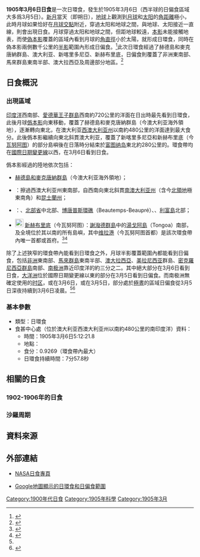 {{NoteTA
|G1=Toponym
}}
{{Infobox Solar eclipse
| Year        = 1905
| Month       = 3
| Day         = 6
| Type        = 日環食
| Image       = SE1905Mar06A.png
| Image size  = 200px
| Image intro = 1905年3月6日日環食路徑圖
  <!--   日食資料   -->
| Gamma       = -0.5768
| Mag         = 0.9269
| Saros       = 138
| Saros total = 70
| Saros seq   = 25
  <!--     食甚     -->
| Duration    = 7分57.8秒
| Location    = [[澳大利亚|澳大利亚]][[西澳大利亚州|西澳大利亚州]]以南約480公里的南[[印度洋|印度洋]]
| Coords      = {{coord|39|30.9|S|117|24.2|E}}
| Width       = 334.0公里
  <!--   開始時間   -->
| Partial     = 
| Start type  = 
| Centre      = 
| Greatest    = 5:12:21.8
  <!--     倒數     -->
| hour        = 05
| minute      = 12
| second      = 21
| Duration_s  = 
}}
'''1905年3月6日日食'''是一次日環食，發生於1905年3月6日（西半球的日偏食區域大多爲3月5日）。[[新月|新月]]當天（即朔日），[[地球|地球]]上觀測到[[月球|月球]]和[[太阳|太阳]]的[[角距離|角距離]]極小，此時月球如果恰好在[[月球交點|月球交點]]附近，穿過太阳和地球之間，與地球、太阳接近一直線，則會出現日食。月球穿過太阳和地球之間，但距地球較遠，[[本影|本影]]未能接觸地表，而使[[偽本影|偽本影]]覆蓋的區域內看到月球的[[角直徑|角直徑]]小於太陽，就形成日環食，同時在偽本影兩側數千公里的[[半影|半影]]範圍內形成日偏食。<ref name="astron">{{cite web|author=樊忠玉|title=日（月）食|url=http://www.astron.ac.cn/bencandy-51-1630-1.htm|publisher=中国天文科普网|accessdate=2016-04-06|archive-date=2014-09-17|archive-url=https://web.archive.org/web/20140917080048/http://www.astron.ac.cn/bencandy-51-1630-1.htm|dead-url=no}}</ref>此次日環食經過了赫德島和麥克唐納群島、澳大利亚、新喀里多尼亞、新赫布里底，日偏食則覆蓋了非洲東南部、馬來群島東南半部、澳大拉西亞及周邊部分地區。<ref name="NASAGIF">{{cite web|author=Fred Espenak|title=Annular Solar Eclipse of 1905 Mar 06|url=http://eclipse.gsfc.nasa.gov/SEplot/SEplot1901/SE1905Mar06A.GIF|publisher=NASA Eclipse Web Site|accessdate=2016-04-06|archive-date=2020-10-20|archive-url=https://web.archive.org/web/20201020151135/https://eclipse.gsfc.nasa.gov/SEplot/SEplot1901/SE1905Mar06A.GIF|dead-url=no}}{{en}}</ref>

== 日食概況 ==
=== 出現區域 ===
[[印度洋|印度洋]]西南部、[[愛德華王子群島|愛德華王子群島]]西南約720公里的洋面在日出時最先看到日環食，此後月球[[僞本影|僞本影]]向東移動，覆蓋了赫德島和麥克唐納群島（今澳大利亚海外領地），逐漸轉向東北，在澳大利亚[[西澳大利亚州|西澳大利亚州]]以南約480公里的洋面達到最大食分。此後僞本影繼續向東北斜貫澳大利亚，覆蓋了新喀里多尼亞和新赫布里底（今[[瓦努阿图|瓦努阿图]]）的部分島嶼後在日落時分結束於[[富图纳岛_(瓦努阿图)|富图纳岛]]東北約280公里的。環食帶均在[[國際日期變更線|國際日期變更線]]以西，在3月6日看到日食。

僞本影經過的陸地依次包括：
*[[赫德島和麥克唐納群島|赫德島和麥克唐納群島]]（今澳大利亚海外領地）；
*{{flag|AUS|1903}}：擦過西澳大利亚州東南部，自西南向東北斜貫[[南澳大利亚州|南澳大利亚州]]（含今[[北領地|北領地]]極東南角）和[[昆士蘭州|昆士蘭州]]；
*{{flag|NCL|1853}}：{{link-en|舍斯特菲耶爾德群島|Chesterfield Islands}}、[[北部省_(新喀里多尼亞)|北部省]]中北部、[[博唐普斯環礁|博唐普斯環礁]]（Beautemps-Beaupré）、{{link-en|烏韋阿島|Ouvéa Island}}、[[利富島|利富島]]北部；
*[[File:Flag_of_Franceville.svg|22px]] [[新赫布里底群島共管地|新赫布里底]]（今瓦努阿图）：[[謝潑德群島|謝潑德群島]]中的[[湯戈阿島|湯戈阿島]]（Tongoa）南部，及全境位於其以南的所有島嶼，其中[[维拉港|维拉港]]（今瓦努阿图首都）是該次環食帶內唯一首都或首府。<ref>{{cite web|author=Fred Espenak|title=Annular Solar Eclipse of 1905 Mar 06 - Google Maps and Solar Eclipse Paths|url=http://eclipse.gsfc.nasa.gov/SEgoogle/SEgoogle1901/SE1905Mar06Agoogle.html|publisher=NASA Eclipse Web Site|accessdate=2016-04-06|archive-date=2020-10-23|archive-url=https://web.archive.org/web/20201023075616/https://eclipse.gsfc.nasa.gov/SEgoogle/SEgoogle1901/SE1905Mar06Agoogle.html|dead-url=no}}{{en}}</ref><ref>{{cite web|author=Xavier M. Jubier|title=Eclipse Annulaire de Soleil du 6 mars 1905 - Cartographie Interactive Google (1905 March 6 Annular Solar Eclipse - Interactive Google Map)|url=http://xjubier.free.fr/site_pages/solar_eclipses/xSE_GoogleMap3.php?Ecl=+19050306|accessdate=2016-04-06|archive-date=2019-08-28|archive-url=https://web.archive.org/web/20190828074836/http://xjubier.free.fr/site_pages/solar_eclipses/xSE_GoogleMap3.php?Ecl=+19050306|dead-url=no}}{{fr}}{{en}}</ref>

除了上述狹窄的環食帶內能看到日環食之外，月球半影覆蓋範圍內都能看到日偏食，包括[[非洲|非洲]]東南部、[[馬來群島|馬來群島]]東南半部、[[澳大拉西亞|澳大拉西亞]]、[[美拉尼西亚|美拉尼西亚]]群島、[[密克羅尼西亞群島|密克羅尼西亞群島]]南部、[[南极洲|南极洲]]靠近印度洋的約三分之二。其中絕大部分在3月6日看到日食，[[大洋洲|大洋洲]]位於國際日期變更線以東的部分在3月5日看到日偏食。而南极洲無確定使用的[[时区|时区]]，或在3月6日，或在3月5日，部分處於[[極晝|極晝]]的區域日偏食從3月5日深夜持續到3月6日凌晨。<ref name="NASAGIF"/><ref>{{cite web|author=Fred Espenak|title=Catalog of Solar Eclipses (1901 to 2000)|url=http://eclipse.gsfc.nasa.gov/SEcat5/SE1901-2000.html|publisher=NASA Eclipse Web Site|accessdate=2016-04-06|archive-date=2017-12-28|archive-url=https://web.archive.org/web/20171228100215/https://eclipse.gsfc.nasa.gov/SEcat5/SE1901-2000.html|dead-url=no}}{{en}}</ref>

=== 基本參數 ===
{{NoteUTC}}
* 類型：日環食
* 食甚中心處（位於澳大利亚西澳大利亚州以南約480公里的南印度洋）資料：
** 時間：1905年3月6日5:12:21.8
** 地點：{{coord|39|30.9|S|117|24.2|E}}
** 食分：0.9269（環食帶內最大）
** 日環食持續時間：7分57.8秒

== 相關的日食 ==
=== 1902-1906年的日食 ===
{{Solar eclipse set 1902-1906}}

=== 沙羅周期 ===
{{Solar Saros series 138}}

== 資料來源 ==
{{reflist}}

== 外部連結 ==
{{日食主題}}
* [http://eclipse.gsfc.nasa.gov/solar.html NASA日食專頁]{{Wayback|url=http://eclipse.gsfc.nasa.gov/solar.html |date=20190108200537 }}{{en}}
{{Solar eclipse NASA reference|1901/SE1905Mar06A}}
* [http://xjubier.free.fr/site_pages/solar_eclipses/xSE_GoogleMap3.php?Ecl=+19050306 Google地圖顯示的日環食和日偏食範圍]{{Wayback|url=http://xjubier.free.fr/site_pages/solar_eclipses/xSE_GoogleMap3.php?Ecl=+19050306 |date=20190828074836 }}{{fr}}{{en}}

{{Solar eclipses
|nature=日環食
|previous=[[1904年9月9日日食|1904年9月9日日食]]
|natureprevious=日全食
|next=[[1905年8月30日日食|1905年8月30日日食]]
|naturenext=日全食
|previoussamenature=[[1904年3月17日日食|1904年3月17日日食]]
|nextsamenature=[[1907年7月10日日食|1907年7月10日日食]]
}}

{{日食}}

[[Category:1900年代日食|Category:1900年代日食]]
[[Category:1905年科學|Category:1905年科學]]
[[Category:1905年3月|Category:1905年3月]]